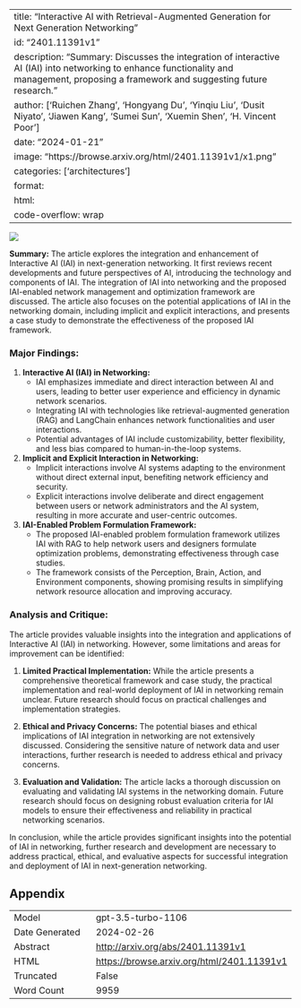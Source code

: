 
---
title: "Interactive AI with Retrieval-Augmented Generation for Next Generation Networking"
id: "2401.11391v1"
description: "Summary: Discusses the integration of interactive AI (IAI) into networking to enhance functionality and management, proposing a framework and suggesting future research."
author: ['Ruichen Zhang', 'Hongyang Du', 'Yinqiu Liu', 'Dusit Niyato', 'Jiawen Kang', 'Sumei Sun', 'Xuemin Shen', 'H. Vincent Poor']
date: "2024-01-21"
image: "https://browse.arxiv.org/html/2401.11391v1/x1.png"
categories: ['architectures']
format:
  html:
    code-overflow: wrap
---

![](https://browse.arxiv.org/html/2401.11391v1/x1.png)

**Summary:**
The article explores the integration and enhancement of Interactive AI (IAI) in next-generation networking. It first reviews recent developments and future perspectives of AI, introducing the technology and components of IAI. The integration of IAI into networking and the proposed IAI-enabled network management and optimization framework are discussed. The article also focuses on the potential applications of IAI in the networking domain, including implicit and explicit interactions, and presents a case study to demonstrate the effectiveness of the proposed IAI framework.

### Major Findings:
1. **Interactive AI (IAI) in Networking:**
   - IAI emphasizes immediate and direct interaction between AI and users, leading to better user experience and efficiency in dynamic network scenarios.
   - Integrating IAI with technologies like retrieval-augmented generation (RAG) and LangChain enhances network functionalities and user interactions.
   - Potential advantages of IAI include customizability, better flexibility, and less bias compared to human-in-the-loop systems.

2. **Implicit and Explicit Interaction in Networking:**
   - Implicit interactions involve AI systems adapting to the environment without direct external input, benefiting network efficiency and security.
   - Explicit interactions involve deliberate and direct engagement between users or network administrators and the AI system, resulting in more accurate and user-centric outcomes.

3. **IAI-Enabled Problem Formulation Framework:**
   - The proposed IAI-enabled problem formulation framework utilizes IAI with RAG to help network users and designers formulate optimization problems, demonstrating effectiveness through case studies.
   - The framework consists of the Perception, Brain, Action, and Environment components, showing promising results in simplifying network resource allocation and improving accuracy.

### Analysis and Critique:
The article provides valuable insights into the integration and applications of Interactive AI (IAI) in networking. However, some limitations and areas for improvement can be identified:

1. **Limited Practical Implementation:** While the article presents a comprehensive theoretical framework and case study, the practical implementation and real-world deployment of IAI in networking remain unclear. Future research should focus on practical challenges and implementation strategies.

2. **Ethical and Privacy Concerns:** The potential biases and ethical implications of IAI integration in networking are not extensively discussed. Considering the sensitive nature of network data and user interactions, further research is needed to address ethical and privacy concerns.

3. **Evaluation and Validation:** The article lacks a thorough discussion on evaluating and validating IAI systems in the networking domain. Future research should focus on designing robust evaluation criteria for IAI models to ensure their effectiveness and reliability in practical networking scenarios.

In conclusion, while the article provides significant insights into the potential of IAI in networking, further research and development are necessary to address practical, ethical, and evaluative aspects for successful integration and deployment of IAI in next-generation networking.

## Appendix

|          |          |
|----------|----------|
| Model     | gpt-3.5-turbo-1106       |
| Date Generated     | 2024-02-26       |
| Abstract | [http://arxiv.org/abs/2401.11391v1](http://arxiv.org/abs/2401.11391v1)        |
| HTML     | [https://browse.arxiv.org/html/2401.11391v1](https://browse.arxiv.org/html/2401.11391v1)       |
| Truncated       | False       |
| Word Count       | 9959       |
